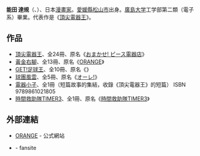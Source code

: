 {{Link style|time=2020-06-16T09:02:46+00:00}}
{{japanese|japanese=能田 達規|kana=のうだ たつき|romaji= Nōda Tatsuki}}{{漫畫}}
'''能田 達規'''（'''{{lang|ja|のうだ たつき}}'''、{{bd|1970年|6月27日}}）、日本[[漫畫家|漫畫家]]。[[愛媛縣|愛媛縣]][[松山市|松山市]]出身。[[廣島大学|廣島大学]]工学部第二類（電子系）畢業。代表作是《[[頂尖電器王|頂尖電器王]]》。

==作品==
* [[頂尖電器王|頂尖電器王]]、全24冊、原名《[[:ja:おまかせ!_ピース電器店|おまかせ! ピース電器店]]》
* [[黃金右腳|黃金右腳]]、全13冊、原名《[[:ja:ORANGE_(漫画)|ORANGE]]》
* [[GET!足球王|GET!足球王]]、全10冊、原名《{{lang|ja|GET!フジ丸}}》
* [[球團風雲|球團風雲]]、全5冊、原名《[[:ja:オーレ!|オーレ!]]》
* [[電器小子|電器小子]]、全1冊（短篇故事的集結，收錄《頂尖電器王》的短篇） ISBN 9789861021805
* [[時間救助隊TIMER3|時間救助隊TIMER3]]、全1冊、原名《[[:ja:時間救助隊TIMER3|時間救助隊TIMER3]]》


<!-- 隱藏未知或未有中文版的作品
* [[がらくた屋まん太|がらくた屋まん太]]
* 嫉妬されるほどエクセルが上手くなる222の技―Excel2003/2002/2000対応（イラスト）
* フットブルース
-->

== 外部連結 ==
* {{ja}}[http://www002.upp.so-net.ne.jp/nohda/ ORANGE] {{Wayback|url=http://www002.upp.so-net.ne.jp/nohda/ |date=20210128032940 }} - 公式網站
* {{ja}}[https://web.archive.org/web/20071218153709/http://www.geocities.jp/cell_9704/ {{lang|ja|おまＰのホームページ}}] - fansite

{{manga-stub}}
{{cat also|Nouda Tatsuki|日本漫畫家|愛媛縣出身人物|廣島大學校友}}